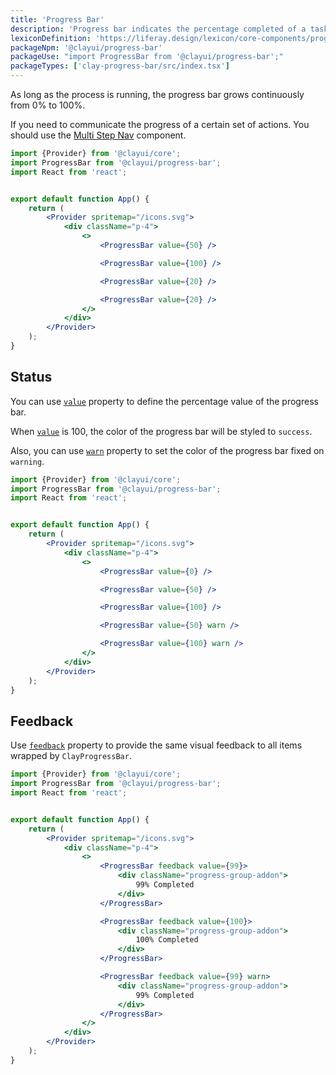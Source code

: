 ```yaml
---
title: 'Progress Bar'
description: 'Progress bar indicates the percentage completed of a task.'
lexiconDefinition: 'https://liferay.design/lexicon/core-components/progress-bars/'
packageNpm: '@clayui/progress-bar'
packageUse: "import ProgressBar from '@clayui/progress-bar';"
packageTypes: ['clay-progress-bar/src/index.tsx']
---
```


As long as the process is running, the progress bar grows continuously from 0% to 100%.

If you need to communicate the progress of a certain set of actions. You should use the [Multi Step Nav](/docs/components/multi-step-nav) component.

```jsx preview
import {Provider} from '@clayui/core';
import ProgressBar from '@clayui/progress-bar';
import React from 'react';


export default function App() {
	return (
		<Provider spritemap="/icons.svg">
			<div className="p-4">
				<>
					<ProgressBar value={50} />

					<ProgressBar value={100} />

					<ProgressBar value={20} />

					<ProgressBar value={20} />
				</>
			</div>
		</Provider>
	);
}
```

## Status

You can use [`value`](#api-value) property to define the percentage value of the progress bar.

When [`value`](#api-value) is 100, the color of the progress bar will be styled to `success`.

Also, you can use [`warn`](#api-warn) property to set the color of the progress bar fixed on `warning`.

```jsx preview
import {Provider} from '@clayui/core';
import ProgressBar from '@clayui/progress-bar';
import React from 'react';


export default function App() {
	return (
		<Provider spritemap="/icons.svg">
			<div className="p-4">
				<>
					<ProgressBar value={0} />

					<ProgressBar value={50} />

					<ProgressBar value={100} />

					<ProgressBar value={50} warn />

					<ProgressBar value={100} warn />
				</>
			</div>
		</Provider>
	);
}
```

## Feedback

Use [`feedback`](#api-feedback) property to provide the same visual feedback to all items wrapped by `ClayProgressBar`.

```jsx preview
import {Provider} from '@clayui/core';
import ProgressBar from '@clayui/progress-bar';
import React from 'react';


export default function App() {
	return (
		<Provider spritemap="/icons.svg">
			<div className="p-4">
				<>
					<ProgressBar feedback value={99}>
						<div className="progress-group-addon">
							99% Completed
						</div>
					</ProgressBar>

					<ProgressBar feedback value={100}>
						<div className="progress-group-addon">
							100% Completed
						</div>
					</ProgressBar>

					<ProgressBar feedback value={99} warn>
						<div className="progress-group-addon">
							99% Completed
						</div>
					</ProgressBar>
				</>
			</div>
		</Provider>
	);
}
```
